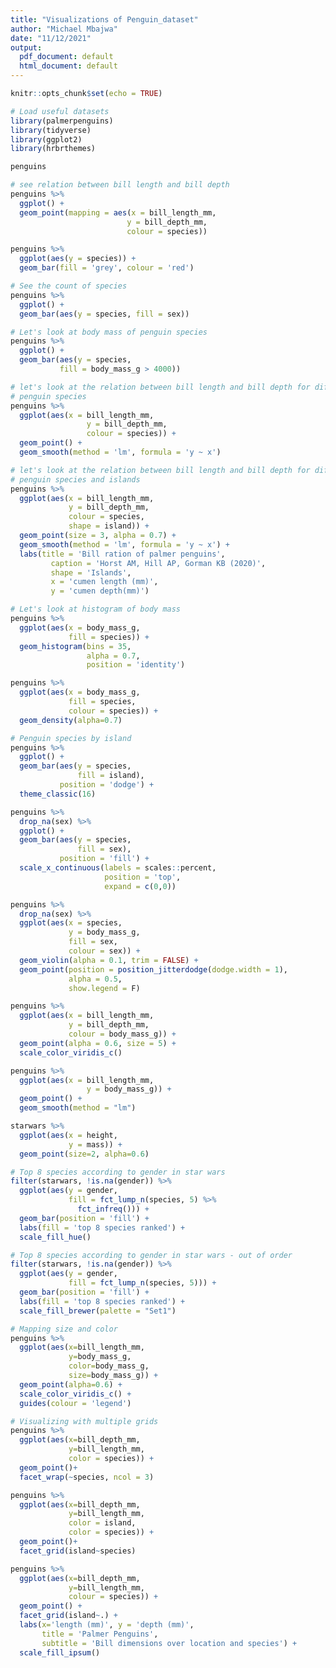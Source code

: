 ```yaml
---
title: "Visualizations of Penguin_dataset"
author: "Michael Mbajwa"
date: "11/12/2021"
output:
  pdf_document: default
  html_document: default
---
```


```r
knitr::opts_chunk$set(echo = TRUE)
```


```r
# Load useful datasets
library(palmerpenguins)
library(tidyverse)
library(ggplot2)
library(hrbrthemes)
```

```r
penguins
```

```r
# see relation between bill length and bill depth
penguins %>%
  ggplot() + 
  geom_point(mapping = aes(x = bill_length_mm,
                          y = bill_depth_mm, 
                          colour = species))
```


```r
penguins %>%
  ggplot(aes(y = species)) + 
  geom_bar(fill = 'grey', colour = 'red')
```

```r
# See the count of species
penguins %>%
  ggplot() + 
  geom_bar(aes(y = species, fill = sex))
```

```r
# Let's look at body mass of penguin species
penguins %>%
  ggplot() +
  geom_bar(aes(y = species,
           fill = body_mass_g > 4000))
```

```r
# let's look at the relation between bill length and bill depth for different
# penguin species
penguins %>%
  ggplot(aes(x = bill_length_mm,
                 y = bill_depth_mm,
                 colour = species)) +
  geom_point() +
  geom_smooth(method = 'lm', formula = 'y ~ x')
```

```r
# let's look at the relation between bill length and bill depth for different
# penguin species and islands
penguins %>%
  ggplot(aes(x = bill_length_mm,
             y = bill_depth_mm,
             colour = species,
             shape = island)) +
  geom_point(size = 3, alpha = 0.7) +
  geom_smooth(method = 'lm', formula = 'y ~ x') + 
  labs(title = 'Bill ration of palmer penguins',
         caption = 'Horst AM, Hill AP, Gorman KB (2020)',
         shape = 'Islands',
         x = 'cumen length (mm)',
         y = 'cumen depth(mm)')
```

```r
# Let's look at histogram of body mass
penguins %>%
  ggplot(aes(x = body_mass_g,
             fill = species)) +
  geom_histogram(bins = 35,
                 alpha = 0.7, 
                 position = 'identity')

```

```r
penguins %>%
  ggplot(aes(x = body_mass_g,
             fill = species,
             colour = species)) +
  geom_density(alpha=0.7)
```

```r
# Penguin species by island
penguins %>%
  ggplot() +
  geom_bar(aes(y = species, 
               fill = island),
           position = 'dodge') +
  theme_classic(16)
```

```r
penguins %>%
  drop_na(sex) %>%
  ggplot() +
  geom_bar(aes(y = species,
               fill = sex),
           position = 'fill') +
  scale_x_continuous(labels = scales::percent,
                     position = 'top',
                     expand = c(0,0))

```

```r
penguins %>%
  drop_na(sex) %>%
  ggplot(aes(x = species,
             y = body_mass_g,
             fill = sex,
             colour = sex)) +
  geom_violin(alpha = 0.1, trim = FALSE) +
  geom_point(position = position_jitterdodge(dodge.width = 1),
             alpha = 0.5,
             show.legend = F)
```

```r
penguins %>%
  ggplot(aes(x = bill_length_mm,
             y = bill_depth_mm,
             colour = body_mass_g)) +
  geom_point(alpha = 0.6, size = 5) +
  scale_color_viridis_c()
```

```r
penguins %>%
  ggplot(aes(x = bill_length_mm,
                 y = body_mass_g)) +
  geom_point() +
  geom_smooth(method = "lm")

```
```r
starwars %>%
  ggplot(aes(x = height,
             y = mass)) +
  geom_point(size=2, alpha=0.6)
```

```r
# Top 8 species according to gender in star wars
filter(starwars, !is.na(gender)) %>%
  ggplot(aes(y = gender,
             fill = fct_lump_n(species, 5) %>%
               fct_infreq())) +
  geom_bar(position = 'fill') +
  labs(fill = 'top 8 species ranked') +
  scale_fill_hue()
```
```r
# Top 8 species according to gender in star wars - out of order
filter(starwars, !is.na(gender)) %>%
  ggplot(aes(y = gender,
             fill = fct_lump_n(species, 5))) +
  geom_bar(position = 'fill') +
  labs(fill = 'top 8 species ranked') +
  scale_fill_brewer(palette = "Set1")
```

```r
# Mapping size and color
penguins %>%
  ggplot(aes(x=bill_length_mm,
             y=body_mass_g, 
             color=body_mass_g,
             size=body_mass_g)) +
  geom_point(alpha=0.6) +
  scale_color_viridis_c() +
  guides(colour = 'legend')
```

```r
# Visualizing with multiple grids
penguins %>%
  ggplot(aes(x=bill_depth_mm,
             y=bill_length_mm,
             color = species)) +
  geom_point()+
  facet_wrap(~species, ncol = 3)
```

```r
penguins %>%
  ggplot(aes(x=bill_depth_mm,
             y=bill_length_mm,
             color = island, 
             color = species)) +
  geom_point()+
  facet_grid(island~species)
```

```r
penguins %>%
  ggplot(aes(x=bill_depth_mm,
             y=bill_length_mm,
             colour = species)) +
  geom_point() +
  facet_grid(island~.) +
  labs(x='length (mm)', y = 'depth (mm)',
       title = 'Palmer Penguins',
       subtitle = 'Bill dimensions over location and species') +
  scale_fill_ipsum() 
```

